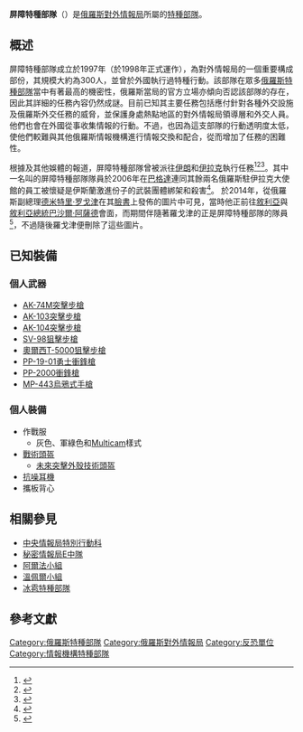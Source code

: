 {{NoteTA
|G1=Firearms
|G2=Military
|G3=長度單位
|G4=地區用語
|G5=地名
}}
'''屏障特種部隊'''（{{Lang-ru|Подразделение Заслон}}）是[[俄羅斯對外情報局|俄羅斯對外情報局]]所屬的[[特種部隊|特種部隊]]。

== 概述 ==
屏障特種部隊成立於1997年（於1998年正式運作），為對外情報局的一個重要構成部份，其規模大約為300人，並曾於外國執行過特種行動。該部隊在眾多[[俄羅斯特種部隊|俄羅斯特種部隊]]當中有著最高的機密性，俄羅斯當局的官方立場亦傾向否認該部隊的存在，因此其詳細的任務內容仍然成謎。目前已知其主要任務包括應付針對各種外交設施及俄羅斯外交任務的威脅，並保護身處熱點地區的對外情報局領導層和外交人員。他們也會在外國從事收集情報的行動。不過，也因為這支部隊的行動透明度太低，使他們較難與其他俄羅斯情報機構進行情報交換和配合，從而增加了任務的困難性。

根據{{tsl|en|NEWSru|NEWSru}}及其他娛體的報道，屏障特種部隊曾被派往[[伊朗|伊朗]]和[[伊拉克|伊拉克]]執行任務<ref>{{Cite web |url=http://www.newsru.com/russia/28mar2003/iraq2.html |title=Спецотряды СВР России «Заслон» прибыли в Багдад |accessdate=2015-09-12 |archive-date=2015-06-02 |archive-url=https://web.archive.org/web/20150602111249/http://www.newsru.com/russia/28mar2003/iraq2.html |dead-url=no }}</ref><ref>{{Cite web |url=http://www.ej.ru/?a=note&id=7777 |title=Почему СВР России обиделась на Третьякова |accessdate=2015-09-12 |archive-date=2012-08-04 |archive-url=https://archive.today/20120804015957/http://www.ej.ru/?a=note&id=7777 |dead-url=no }}</ref><ref>{{Cite web |url=http://www.ng.ru/world/2003-03-28/1_razvedka.html |title=России достанутся сокровища Хусейна |accessdate=2015-09-12 |archive-date=2011-02-01 |archive-url=https://web.archive.org/web/20110201033150/http://www.ng.ru/world/2003-03-28/1_razvedka.html |dead-url=no }}</ref>。其中一名叫{{tsl|en|Oleg Fedoseyev|奧列格·費多謝耶夫}}的屏障特種部隊隊員於2006年在[[巴格達|巴格達]]連同其餘兩名俄羅斯駐伊拉克大使館的員工被懷疑是伊斯蘭激進份子的武裝團體綁架和殺害<ref>{{Cite web |url=http://www.rosbalt.ru/moscow/2012/04/10/967970.html |title=К убийству офицеров СВР причастны британцы? |accessdate=2015-09-12 |archive-date=2012-05-09 |archive-url=https://web.archive.org/web/20120509214723/http://www.rosbalt.ru/moscow/2012/04/10/967970.html |dead-url=no }}</ref>。
於2014年，從俄羅斯副總理[[德米特里·罗戈津|德米特里·罗戈津]]在其[[臉書|臉書]]上發佈的圖片中可見，當時他正前往[[敘利亞|敘利亞]]與[[敘利亞總統|敘利亞總統]][[巴沙爾·阿薩德|巴沙爾·阿薩德]]會面，而期間伴隨著羅戈津的正是屏障特種部隊的隊員<ref>{{Cite web |url=http://vz.ru/news/2014/5/24/688286.html |title=«Спасибо бойцам группы „Заслон“ за обеспечение безопасности», — подписал вице-премьер |accessdate=2015-09-12 |archive-date=2015-09-29 |archive-url=https://web.archive.org/web/20150929002021/http://vz.ru/news/2014/5/24/688286.html |dead-url=no }}</ref>，不過隨後羅戈津便刪除了這些圖片。

== 已知裝備 ==

===個人武器===
* [[AK-74突擊步槍|AK-74M突擊步槍]]
* [[AK-103突擊步槍|AK-103突擊步槍]]
* [[AK-104突擊步槍|AK-104突擊步槍]]
* [[SV-98狙擊步槍|SV-98狙擊步槍]]
* [[奧爾西T-5000狙擊步槍|奧爾西T-5000狙擊步槍]]
* [[PP-19-01勇士衝鋒槍|PP-19-01勇士衝鋒槍]]
* [[PP-2000衝鋒槍|PP-2000衝鋒槍]]
* [[MP-443烏鴉式手槍|MP-443烏鴉式手槍]]

===個人裝備===
* 作戰服
** 灰色、軍綠色和[[Multicam|Multicam]]樣式
* [[戰術頭盔|戰術頭盔]]
** [[未來突擊外殼技術頭盔|未來突擊外殼技術頭盔]]
* [[抗噪耳機|抗噪耳機]]
* 攜板背心

== 相關參見 ==
* [[中央情報局特別行動科|中央情報局特別行動科]]
* [[秘密情報局E中隊|秘密情報局E中隊]]
* [[阿爾法小組|阿爾法小組]]
* [[信號旗特種部隊|溫佩爾小組]]
*[[冰雹特種部隊|冰雹特種部隊]]

== 參考文獻 ==
<references/>

[[Category:俄羅斯特種部隊|Category:俄羅斯特種部隊]]
[[Category:俄羅斯對外情報局|Category:俄羅斯對外情報局]]
[[Category:反恐單位|Category:反恐單位]]
[[Category:情報機構特種部隊|Category:情報機構特種部隊]]